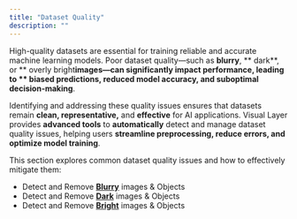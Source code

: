 ```yaml
---
title: "Dataset Quality"
description: ""
---
```

High-quality datasets are essential for training reliable and accurate machine learning models. Poor dataset quality—such as **blurry**, ** dark**, or ** overly bright**images—can significantly impact performance, leading to ** biased predictions, reduced model accuracy, and suboptimal decision-making**.

Identifying and addressing these quality issues ensures that datasets remain **clean, representative,** and **effective** for AI applications. Visual Layer provides **advanced tools** to **automatically** detect and manage dataset quality issues, helping users **streamline preprocessing, reduce errors, and optimize model training**.

This section explores common dataset quality issues and how to effectively mitigate them:

- Detect and Remove **[Blurry](https://dash.readme.com/project/visual-layer2/v1.0/docs/blurry-imagesobjects-copy-1)** images & Objects 
- Detect and Remove **[Dark](https://dash.readme.com/project/visual-layer2/v1.0/docs/dark-imagesobjects-copy-1)** images & Objects 
- Detect and Remove **[Bright](https://dash.readme.com/project/visual-layer2/v1.0/docs/bright-imagesobjects-copy)** images & Objects
